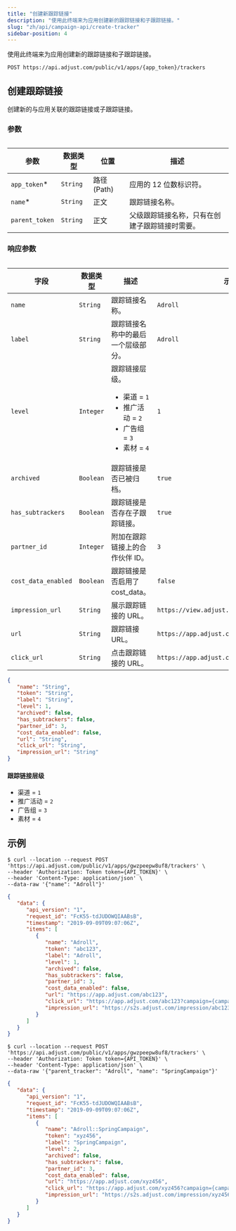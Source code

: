 ```yaml
---
title: "创建新跟踪链接"
description: "使用此终端来为应用创建新的跟踪链接和子跟踪链接。"
slug: "zh/api/campaign-api/create-tracker"
sidebar-position: 4
---
```


使用此终端来为应用创建新的跟踪链接和子跟踪链接。

```http
POST https://api.adjust.com/public/v1/apps/{app_token}/trackers
```

## 创建跟踪链接

创建新的与应用关联的跟踪链接或子跟踪链接。

### 参数

<Table>

| 参数           | 数据类型 | 位置          | 描述                                           |
| -------------- | -------- | ------------- | ---------------------------------------------- |
| `app_token`\*  | `String` | 路径 \(Path\) | 应用的 12 位数标识符。                         |
| `name`\*       | `String` | 正文          | 跟踪链接名称。                                 |
| `parent_token` | `String` | 正文          | 父级跟踪链接名称，只有在创建子跟踪链接时需要。 |

</Table>

### 响应参数

<Table search>

| 字段                | 数据类型  | 描述                                                                                                       | 示例                                        |
| ------------------- | --------- | ---------------------------------------------------------------------------------------------------------- | ------------------------------------------- |
| `name`              | `String`  | 跟踪链接名称。                                                                                             | `Adroll`                                    |
| `label`             | `String`  | 跟踪链接名称中的最后一个层级部分。                                                                         | `Adroll`                                    |
| `level`             | `Integer` | 跟踪链接层级。 <ul><li>渠道 = `1`</li><li>推广活动 = `2`</li><li>广告组 = `3`</li><li>素材 = `4`</li></ul> | `1`                                         |
| `archived`          | `Boolean` | 跟踪链接是否已被归档。                                                                                     | `true`                                      |
| `has_subtrackers`   | `Boolean` | 跟踪链接是否存在子跟踪链接。                                                                               | `true`                                      |
| `partner_id`        | `Integer` | 附加在跟踪链接上的合作伙伴 ID。                                                                            | `3`                                         |
| `cost_data_enabled` | `Boolean` | 跟踪链接是否启用了cost_data。                                                                              | `false`                                     |
| `impression_url`    | `String`  | 展示跟踪链接的 URL。                                                                                       | `https://view.adjust.com/impression/abc123` |
| `url`               | `String`  | 跟踪链接 URL。                                                                                             | `https://app.adjust.com/abc123`             |
| `click_url`         | `String`  | 点击跟踪链接的 URL。                                                                                       | `https://app.adjust.com/abc123`             |

</Table>

```json
{
   "name": "String",
   "token": "String",
   "label": "String",
   "level": 1,
   "archived": false,
   "has_subtrackers": false,
   "partner_id": 3,
   "cost_data_enabled": false,
   "url": "String",
   "click_url": "String",
   "impression_url": "String"
}
```

#### 跟踪链接层级

-  渠道 = `1`
-  推广活动 = `2`
-  广告组 = `3`
-  素材 = `4`

## 示例

<Tabs>

 <Tab title="跟踪链接" sync="tracker">

```console
$ curl --location --request POST 'https://api.adjust.com/public/v1/apps/gwzpeepw8uf8/trackers' \
--header 'Authorization: Token token={API_TOKEN}' \
--header 'Content-Type: application/json' \
--data-raw '{"name": "Adroll"}'
```

```json
{
   "data": {
      "api_version": "1",
      "request_id": "FcK55-tdJUDOWQIAABsB",
      "timestamp": "2019-09-09T09:07:06Z",
      "items": [
         {
            "name": "Adroll",
            "token": "abc123",
            "label": "Adroll",
            "level": 1,
            "archived": false,
            "has_subtrackers": false,
            "partner_id": 3,
            "cost_data_enabled": false,
            "url": "https://app.adjust.com/abc123",
            "click_url": "https://app.adjust.com/abc123?campaign={campaign_name}&idfa={idfa}&deeplink=http%3A%2F%2Fa.b%2Fc%3Fd%3D1%26e%3D%%MACROS%%",
            "impression_url": "https://s2s.adjust.com/impression/abc123?campaign={campaign_name}&idfa={idfa}&s2s=1"
         }
      ]
   }
}
```

</Tab>

<Tab title="子跟踪链接" sync="subtracker">

```console
$ curl --location --request POST 'https://api.adjust.com/public/v1/apps/gwzpeepw8uf8/trackers' \
--header 'Authorization: Token token={API_TOKEN}' \
--header 'Content-Type: application/json' \
--data-raw '{"parent_tracker": "Adroll", "name": "SpringCampaign"}'
```

```json
{
   "data": {
      "api_version": "1",
      "request_id": "FcK55-tdJUDOWQIAABsB",
      "timestamp": "2019-09-09T09:07:06Z",
      "items": [
         {
            "name": "Adroll::SpringCampaign",
            "token": "xyz456",
            "label": "SpringCampaign",
            "level": 2,
            "archived": false,
            "has_subtrackers": false,
            "partner_id": 3,
            "cost_data_enabled": false,
            "url": "https://app.adjust.com/xyz456",
            "click_url": "https://app.adjust.com/xyz456?campaign={campaign_name}&idfa={idfa}&deeplink=http%3A%2F%2Fa.b%2Fc%3Fd%3D1%26e%3D%%MACROS%%",
            "impression_url": "https://s2s.adjust.com/impression/xyz456?campaign={campaign_name}&idfa={idfa}&s2s=1"
         }
      ]
   }
}
```

</Tab>

</Tabs>
